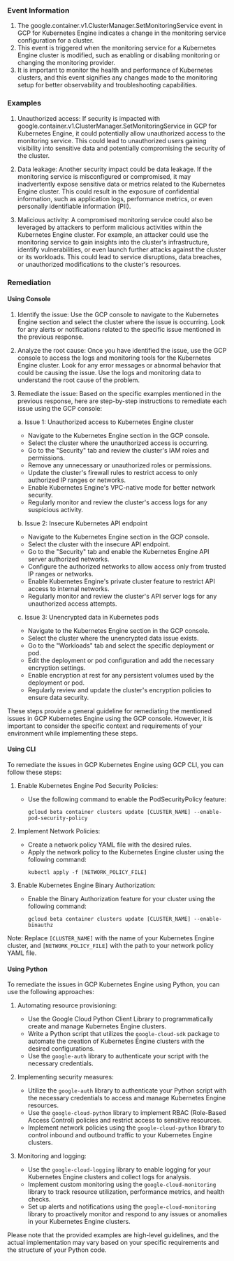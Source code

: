 
### Event Information

1. The google.container.v1.ClusterManager.SetMonitoringService event in GCP for Kubernetes Engine indicates a change in the monitoring service configuration for a cluster.
2. This event is triggered when the monitoring service for a Kubernetes Engine cluster is modified, such as enabling or disabling monitoring or changing the monitoring provider.
3. It is important to monitor the health and performance of Kubernetes clusters, and this event signifies any changes made to the monitoring setup for better observability and troubleshooting capabilities.


### Examples

1. Unauthorized access: If security is impacted with google.container.v1.ClusterManager.SetMonitoringService in GCP for Kubernetes Engine, it could potentially allow unauthorized access to the monitoring service. This could lead to unauthorized users gaining visibility into sensitive data and potentially compromising the security of the cluster.

2. Data leakage: Another security impact could be data leakage. If the monitoring service is misconfigured or compromised, it may inadvertently expose sensitive data or metrics related to the Kubernetes Engine cluster. This could result in the exposure of confidential information, such as application logs, performance metrics, or even personally identifiable information (PII).

3. Malicious activity: A compromised monitoring service could also be leveraged by attackers to perform malicious activities within the Kubernetes Engine cluster. For example, an attacker could use the monitoring service to gain insights into the cluster's infrastructure, identify vulnerabilities, or even launch further attacks against the cluster or its workloads. This could lead to service disruptions, data breaches, or unauthorized modifications to the cluster's resources.

### Remediation

#### Using Console

1. Identify the issue: Use the GCP console to navigate to the Kubernetes Engine section and select the cluster where the issue is occurring. Look for any alerts or notifications related to the specific issue mentioned in the previous response.

2. Analyze the root cause: Once you have identified the issue, use the GCP console to access the logs and monitoring tools for the Kubernetes Engine cluster. Look for any error messages or abnormal behavior that could be causing the issue. Use the logs and monitoring data to understand the root cause of the problem.

3. Remediate the issue: Based on the specific examples mentioned in the previous response, here are step-by-step instructions to remediate each issue using the GCP console:

   a. Issue 1: Unauthorized access to Kubernetes Engine cluster
      - Navigate to the Kubernetes Engine section in the GCP console.
      - Select the cluster where the unauthorized access is occurring.
      - Go to the "Security" tab and review the cluster's IAM roles and permissions.
      - Remove any unnecessary or unauthorized roles or permissions.
      - Update the cluster's firewall rules to restrict access to only authorized IP ranges or networks.
      - Enable Kubernetes Engine's VPC-native mode for better network security.
      - Regularly monitor and review the cluster's access logs for any suspicious activity.

   b. Issue 2: Insecure Kubernetes API endpoint
      - Navigate to the Kubernetes Engine section in the GCP console.
      - Select the cluster with the insecure API endpoint.
      - Go to the "Security" tab and enable the Kubernetes Engine API server authorized networks.
      - Configure the authorized networks to allow access only from trusted IP ranges or networks.
      - Enable Kubernetes Engine's private cluster feature to restrict API access to internal networks.
      - Regularly monitor and review the cluster's API server logs for any unauthorized access attempts.

   c. Issue 3: Unencrypted data in Kubernetes pods
      - Navigate to the Kubernetes Engine section in the GCP console.
      - Select the cluster where the unencrypted data issue exists.
      - Go to the "Workloads" tab and select the specific deployment or pod.
      - Edit the deployment or pod configuration and add the necessary encryption settings.
      - Enable encryption at rest for any persistent volumes used by the deployment or pod.
      - Regularly review and update the cluster's encryption policies to ensure data security.

These steps provide a general guideline for remediating the mentioned issues in GCP Kubernetes Engine using the GCP console. However, it is important to consider the specific context and requirements of your environment while implementing these steps.

#### Using CLI

To remediate the issues in GCP Kubernetes Engine using GCP CLI, you can follow these steps:

1. Enable Kubernetes Engine Pod Security Policies:
   - Use the following command to enable the PodSecurityPolicy feature:
     ```
     gcloud beta container clusters update [CLUSTER_NAME] --enable-pod-security-policy
     ```

2. Implement Network Policies:
   - Create a network policy YAML file with the desired rules.
   - Apply the network policy to the Kubernetes Engine cluster using the following command:
     ```
     kubectl apply -f [NETWORK_POLICY_FILE]
     ```

3. Enable Kubernetes Engine Binary Authorization:
   - Enable the Binary Authorization feature for your cluster using the following command:
     ```
     gcloud beta container clusters update [CLUSTER_NAME] --enable-binauthz
     ```

Note: Replace `[CLUSTER_NAME]` with the name of your Kubernetes Engine cluster, and `[NETWORK_POLICY_FILE]` with the path to your network policy YAML file.

#### Using Python

To remediate the issues in GCP Kubernetes Engine using Python, you can use the following approaches:

1. Automating resource provisioning:
   - Use the Google Cloud Python Client Library to programmatically create and manage Kubernetes Engine clusters.
   - Write a Python script that utilizes the `google-cloud-sdk` package to automate the creation of Kubernetes Engine clusters with the desired configurations.
   - Use the `google-auth` library to authenticate your script with the necessary credentials.

2. Implementing security measures:
   - Utilize the `google-auth` library to authenticate your Python script with the necessary credentials to access and manage Kubernetes Engine resources.
   - Use the `google-cloud-python` library to implement RBAC (Role-Based Access Control) policies and restrict access to sensitive resources.
   - Implement network policies using the `google-cloud-python` library to control inbound and outbound traffic to your Kubernetes Engine clusters.

3. Monitoring and logging:
   - Use the `google-cloud-logging` library to enable logging for your Kubernetes Engine clusters and collect logs for analysis.
   - Implement custom monitoring using the `google-cloud-monitoring` library to track resource utilization, performance metrics, and health checks.
   - Set up alerts and notifications using the `google-cloud-monitoring` library to proactively monitor and respond to any issues or anomalies in your Kubernetes Engine clusters.

Please note that the provided examples are high-level guidelines, and the actual implementation may vary based on your specific requirements and the structure of your Python code.

